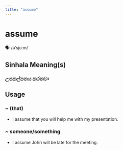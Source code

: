 ```yaml
---
title: "assume"
---
```


# assume

🗣️ /əˈsjuːm/

## Sinhala Meaning(s)

### උපකල්පනය කරනවා

## Usage

### ~ (that)

- I assume that you will help me with my presentation.


### ~ someone/something

- I assume John will be late for the meeting.

